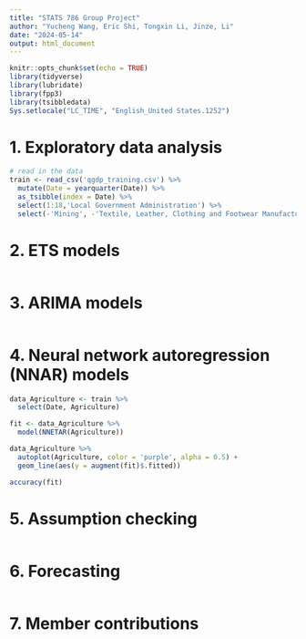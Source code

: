 ---
title: "STATS 786 Group Project"
author: "Yucheng Wang, Eric Shi, Tongxin Li, Jinze, Li"
date: "2024-05-14"
output: html_document
---

```{r setup, include=FALSE}
knitr::opts_chunk$set(echo = TRUE)
library(tidyverse)
library(lubridate)
library(fpp3)
library(tsibbledata)
Sys.setlocale("LC_TIME", "English_United States.1252")
```

# 1. Exploratory data analysis
```{r, warning=FALSE}
# read in the data
train <- read_csv('qgdp_training.csv') %>%
  mutate(Date = yearquarter(Date)) %>%
  as_tsibble(index = Date) %>% 
  select(1:18,'Local Government Administration') %>% 
  select(-'Mining', -'Textile, Leather, Clothing and Footwear Manufacturing')

```

# 2. ETS models
```{r}

```


# 3. ARIMA models
```{r}

```

# 4. Neural network autoregression (NNAR) models
```{r, warning=FALSE}
data_Agriculture <- train %>% 
  select(Date, Agriculture)

fit <- data_Agriculture %>% 
  model(NNETAR(Agriculture))

data_Agriculture %>% 
  autoplot(Agriculture, color = 'purple', alpha = 0.5) +
  geom_line(aes(y = augment(fit)$.fitted))

accuracy(fit)
```

# 5. Assumption checking
```{r}

```

# 6. Forecasting
```{r}

```

# 7. Member contributions






